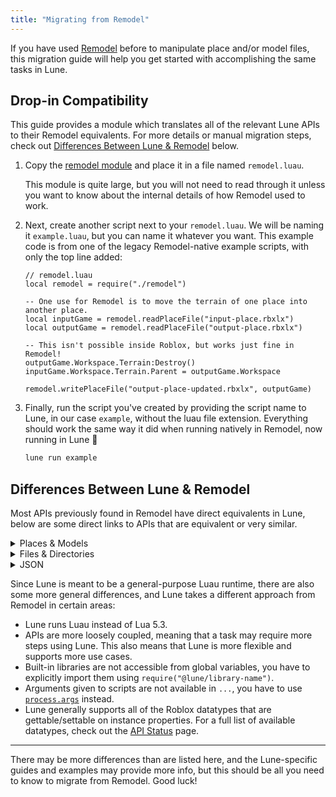 ```yaml
---
title: "Migrating from Remodel"
---
```



If you have used [Remodel](https://github.com/rojo-rbx/remodel) before to manipulate place and/or
model files, this migration guide will help you get started with accomplishing the same tasks in
Lune.

## Drop-in Compatibility

This guide provides a module which translates all of the relevant Lune APIs to their Remodel
equivalents. For more details or manual migration steps, check out
[Differences Between Lune & Remodel](#differences-between-lune--remodel) below.

<Steps>

1. Copy the [remodel module](https://github.com/lune-org/docs/blob/main/modules/remodel.luau) and place it in a file named `remodel.luau`.

    This module is quite large, but you will not need to read through it unless you want to know about
    the internal details of how Remodel used to work.

2. Next, create another script next to your `remodel.luau`. We will be naming it `example.luau`, but
   you can name it whatever you want. This example code is from one of the legacy Remodel-native
   example scripts, with only the top line added:

    ```luau
    // remodel.luau
    local remodel = require("./remodel")

    -- One use for Remodel is to move the terrain of one place into another place.
    local inputGame = remodel.readPlaceFile("input-place.rbxlx")
    local outputGame = remodel.readPlaceFile("output-place.rbxlx")

    -- This isn't possible inside Roblox, but works just fine in Remodel!
    outputGame.Workspace.Terrain:Destroy()
    inputGame.Workspace.Terrain.Parent = outputGame.Workspace

    remodel.writePlaceFile("output-place-updated.rbxlx", outputGame)
    ```

3. Finally, run the script you've created by providing the script name to Lune, in our case `example`,
   without the luau file extension. Everything should work the same way it did when running natively in
   Remodel, now running in Lune 🚀

    ```bash title="Terminal"
    lune run example
    ```

</Steps>

## Differences Between Lune & Remodel

Most APIs previously found in Remodel have direct equivalents in Lune, below are some direct links
to APIs that are equivalent or very similar.

<details>
<summary>Places & Models</summary>

- `remodel.readPlaceFile` ➡ [`fs.readFile`](../api-reference/fs.md#readfile) &
  [`roblox.deserializePlace`](../api-reference/roblox.md#deserializeplace)
- `remodel.readModelFile` ➡ [`fs.readFile`](../api-reference/fs.md#readfile) &
  [`roblox.deserializeModel`](../api-reference/roblox.md#deserializemodel)
- `remodel.readPlaceAsset` ➡ [`net.request`](../api-reference/net.md#request) &
  [`roblox.deserializePlace`](../api-reference/roblox.md#deserializeplace)
- `remodel.readModelAsset` ➡ [`net.request`](../api-reference/net.md#request) &
  [`roblox.deserializeModel`](../api-reference/roblox.md#deserializemodel)
- `remodel.writePlaceFile` ➡ [`roblox.serializePlace`](../api-reference/roblox.md#serializeplace)
  & [`fs.writeFile`](../api-reference/fs.md#writefile)
- `remodel.writeModelFile` ➡ [`roblox.serializeModel`](../api-reference/roblox.md#serializemodel)
  & [`fs.writeFile`](../api-reference/fs.md#writefile)
- `remodel.writeExistingPlaceAsset` ➡
  [`roblox.serializePlace`](../api-reference/roblox.md#serializeplace) &
  [`net.request`](../api-reference/net.md#request)
- `remodel.writeExistingModelAsset` ➡
  [`roblox.serializeModel`](../api-reference/roblox.md#serializemodel) &
  [`net.request`](../api-reference/net.md#request)
- `remodel.getRawProperty` ➡ no equivalent, you can get properties directly by indexing
- `remodel.setRawProperty` ➡ no equivalent, you can set properties directly by indexing

</details>

<details>
<summary>Files & Directories</summary>

- `remodel.readFile` ➡ [`fs.readFile`](../api-reference/fs.md#readfile)
- `remodel.readDir` ➡ [`fs.readDir`](../api-reference/fs.md#readdir)
- `remodel.writeFile` ➡ [`fs.writeFile`](../api-reference/fs.md#writefile)
- `remodel.createDirAll` ➡ [`fs.writeDir`](../api-reference/fs.md#writedir)
- `remodel.removeFile` ➡ [`fs.removeFile`](../api-reference/fs.md#removefile)
- `remodel.removeDir` ➡ [`fs.removeDir`](../api-reference/fs.md#removedir)
- `remodel.isFile` ➡ [`fs.isFile`](../api-reference/fs.md#isfile)
- `remodel.isDir` ➡ [`fs.isDir`](../api-reference/fs.md#isdir)

</details>

<details>
<summary>JSON</summary>

- `json.fromString` ➡ [`serde.decode`](../api-reference/serde.md#decode)
- `json.toString` ➡ [`serde.encode`](../api-reference/serde.md#encode)
- `json.toStringPretty` ➡ [`serde.encode`](../api-reference/serde.md#encode)

</details>

Since Lune is meant to be a general-purpose Luau runtime, there are also some more general
differences, and Lune takes a different approach from Remodel in certain areas:

- Lune runs Luau instead of Lua 5.3.
- APIs are more loosely coupled, meaning that a task may require more steps using Lune. This also
  means that Lune is more flexible and supports more use cases.
- Built-in libraries are not accessible from global variables, you have to explicitly import them
  using `require("@lune/library-name")`.
- Arguments given to scripts are not available in `...`, you have to use
  [`process.args`](../api-reference/process.md#args) instead.
- Lune generally supports all of the Roblox datatypes that are gettable/settable on instance
  properties. For a full list of available datatypes, check out the
  [API Status](./4-api-status.md) page.

---

There may be more differences than are listed here, and the Lune-specific guides and examples may
provide more info, but this should be all you need to know to migrate from Remodel. Good luck!
